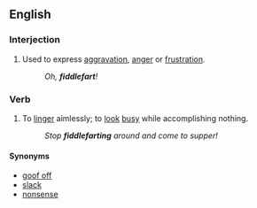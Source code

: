 ==English==

===Interjection===
{{en-interjection}}

#Used to express [[aggravation]], [[anger]] or [[frustration]].
#: ''Oh, '''fiddlefart'''!''

===Verb===
{{en-verb}}

# To [[linger]] aimlessly; to [[look]] [[busy]] while accomplishing nothing.
#: ''Stop '''fiddlefarting''' around and come to supper!''

====Synonyms====
*[[goof off]]
*[[slack]]
*[[nonsense]]